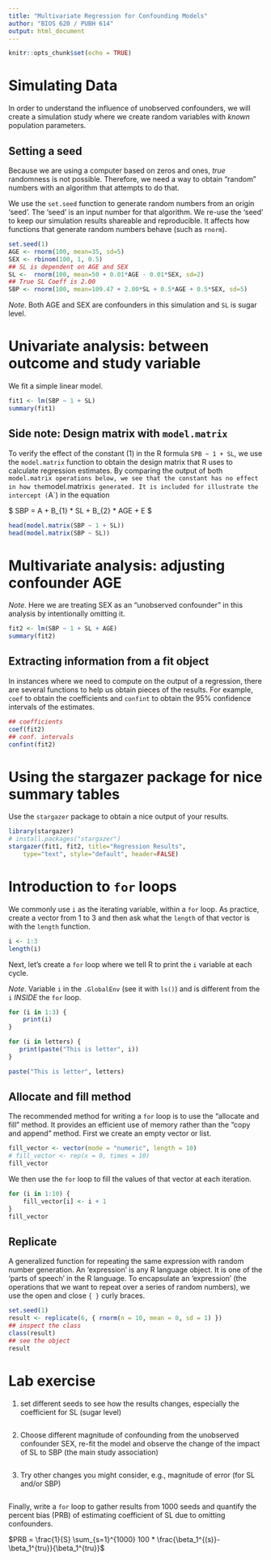 ```yaml
---
title: "Multivariate Regression for Confounding Models"
author: "BIOS 620 / PUBH 614"
output: html_document
---
```


```r
knitr::opts_chunk$set(echo = TRUE)
```

# Simulating Data

In order to understand the influence of unobserved confounders, we will create
a simulation study where we create random variables with _known_ population
parameters.

## Setting a seed

Because we are using a computer based on zeros and ones, _true_ randomness is
not possible. Therefore, we need a way to obtain "random" numbers with
an algorithm that attempts to do that.

We use the `set.seed` function to generate random numbers from an origin
'seed'. The 'seed' is an input number for that algorithm. We re-use the
'seed' to keep our simulation results shareable and reproducible. It affects
how functions that generate random numbers behave (such as `rnorm`).

```r
set.seed(1)
AGE <- rnorm(100, mean=35, sd=5)
SEX <- rbinom(100, 1, 0.5)
## SL is dependent on AGE and SEX
SL <-  rnorm(100, mean=50 + 0.01*AGE - 0.01*SEX, sd=2)
## True SL Coeff is 2.00
SBP <- rnorm(100, mean=109.47 + 2.00*SL + 0.5*AGE + 0.5*SEX, sd=5)
```

*Note*. Both AGE and SEX are confounders in this simulation and `SL` is
sugar level.

# Univariate analysis: between outcome and study variable

We fit a simple linear model.

```r
fit1 <- lm(SBP ~ 1 + SL)
summary(fit1)
```

## Side note: Design matrix with `model.matrix`

To verify the effect of the constant (1) in the R formula `SPB ~ 1 + SL`, we
use the `model.matrix` function to obtain the design matrix that R uses
to calculate regression estimates. By comparing the output of both
`model.matrix operations below, we see that the constant has no effect in how
the `model.matrix` is generated. It is included for illustrate the intercept
(`A`) in the equation

$ SBP = A + B_{1} * SL + B_{2} * AGE + E $

```r
head(model.matrix(SBP ~ 1 + SL))
head(model.matrix(SBP ~ SL))
```

# Multivariate analysis: adjusting confounder AGE

*Note*. Here we are treating SEX as an "unobserved confounder" in this analysis
by intentionally omitting it.

```r
fit2 <- lm(SBP ~ 1 + SL + AGE)
summary(fit2)
```

## Extracting information from a fit object

In instances where we need to compute on the output of a regression,
there are several functions to help us obtain pieces of the results.
For example, `coef` to obtain the coefficients and `confint` to obtain
the 95% confidence intervals of the estimates.

```r
## coefficients
coef(fit2)
## conf. intervals
confint(fit2)
```

# Using the stargazer package for nice summary tables

Use the `stargazer` package to obtain a nice output of your results.

```r
library(stargazer)
# install.packages("stargazer")
stargazer(fit1, fit2, title="Regression Results",
    type="text", style="default", header=FALSE)
```

# Introduction to `for` loops

We commonly use `i` as the iterating variable, within a `for` loop.
As practice, create a vector from 1 to 3 and then ask what the `length`
of that vector is with the `length` function.

```r
i <- 1:3
length(i)
```

Next, let's create a `for` loop where we tell R to print the `i` variable at
each cycle.

*Note*. Variable `i` in the `.GlobalEnv` (see it with `ls()`) and is different
from the `i` *INSIDE* the `for` loop.

```r
for (i in 1:3) {
    print(i)
}

for (i in letters) {
   print(paste("This is letter", i))
}

paste("This is letter", letters)
```

## Allocate and fill method

The recommended method for writing a `for` loop is to use the "allocate and
fill" method. It provides an efficient use of memory rather than the
"copy and append" method. First we create an empty vector or list.

```r
fill_vector <- vector(mode = "numeric", length = 10)
# fill_vector <- rep(x = 0, times = 10)
fill_vector
```

We then use the `for` loop to fill the values of that vector at each
iteration.

```r
for (i in 1:10) {
    fill_vector[i] <- i + 1
}
fill_vector
```

## Replicate

A generalized function for repeating the same expression with random
number generation. An 'expression' is any R language object. It is one of the
'parts of speech' in the R language. To encapsulate an 'expression' (the
operations that we want to repeat over a series of random numbers), we use the
open and close `{ }` curly braces.

```r
set.seed(1)
result <- replicate(6, { rnorm(n = 10, mean = 0, sd = 1) })
## inspect the class
class(result)
## see the object
result
```

# Lab exercise

1. set different seeds to see how the results changes, especially
    the coefficient for SL (sugar level)

```r


```

2. Choose different magnitude of confounding from the unobserved
   confounder SEX, re-fit the model and observe the change of the
   impact of SL to SBP (the main study association)

```r


```

3. Try other changes you might consider, e.g., magnitude of error (for
   SL and/or SBP)

```r


```

Finally, write a `for` loop to gather results from 1000 seeds and
quantify the percent bias (PRB) of estimating coefficient of SL due to
omitting confounders.

$PRB = \frac{1}{S} \sum_{s=1}^{1000} 100 * \frac{\beta_1^{(s)}-\beta_1^{tru}}{\beta_1^{tru}}$

```r


```
